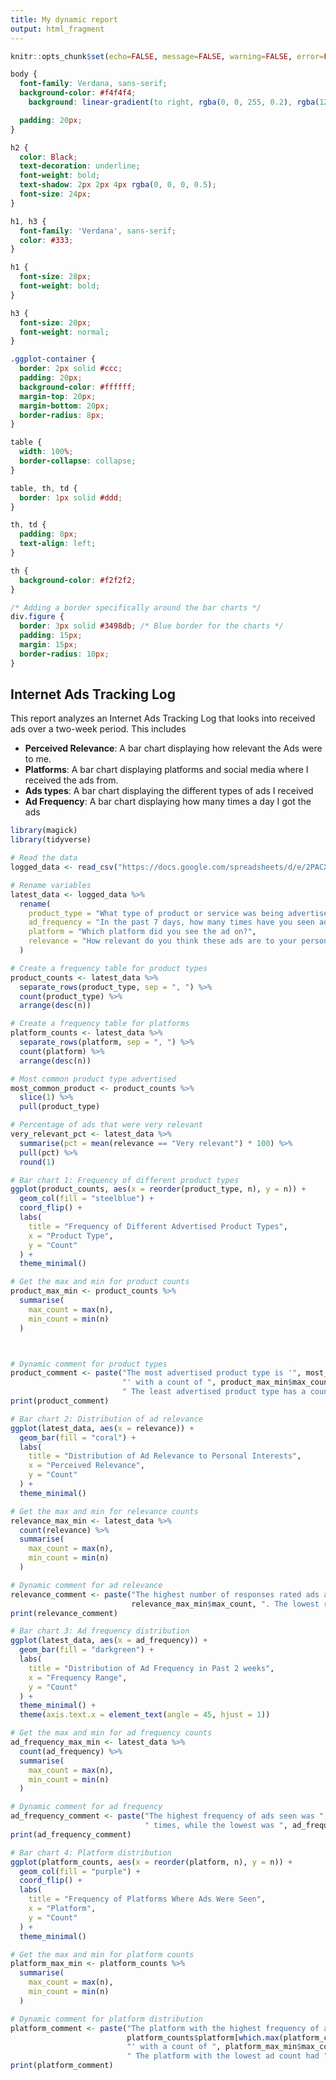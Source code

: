 ---
title: My dynamic report
output: html_fragment
---

```{r setup, include=FALSE}
knitr::opts_chunk$set(echo=FALSE, message=FALSE, warning=FALSE, error=FALSE)

```

```{css}
body {
  font-family: Verdana, sans-serif;
  background-color: #f4f4f4;
    background: linear-gradient(to right, rgba(0, 0, 255, 0.2), rgba(128, 0, 128, 0.6));

  padding: 20px;
}

h2 {
  color: Black;
  text-decoration: underline;
  font-weight: bold;
  text-shadow: 2px 2px 4px rgba(0, 0, 0, 0.5);
  font-size: 24px;
}

h1, h3 {
  font-family: 'Verdana', sans-serif;
  color: #333;
}

h1 {
  font-size: 28px;
  font-weight: bold;
}

h3 {
  font-size: 20px;
  font-weight: normal;
}

.ggplot-container {
  border: 2px solid #ccc;
  padding: 20px;
  background-color: #ffffff;
  margin-top: 20px;
  margin-bottom: 20px;
  border-radius: 8px;
}

table {
  width: 100%;
  border-collapse: collapse;
}

table, th, td {
  border: 1px solid #ddd;
}

th, td {
  padding: 8px;
  text-align: left;
}

th {
  background-color: #f2f2f2;
}

/* Adding a border specifically around the bar charts */
div.figure {
  border: 3px solid #3498db; /* Blue border for the charts */
  padding: 15px;
  margin: 15px;
  border-radius: 10px;
}

```

## Internet Ads Tracking Log

This report analyzes an Internet Ads Tracking Log that looks into received ads over a two-week period. This includes 

- **Perceived Relevance**: A bar chart displaying how relevant the Ads were to me.  
- **Platforms**: A bar chart displaying platforms and social media where I received the ads from. 
- **Ads types**: A bar chart displaying the different types of ads I received  
- **Ad Frequency**: A bar chart displaying how many times a day I got the ads


```{r}
library(magick)
library(tidyverse)

# Read the data 
logged_data <- read_csv("https://docs.google.com/spreadsheets/d/e/2PACX-1vRVaAg3eQdeYMgzQM3Tc2A3Rs3QHk4tiAqwwVWZg8C8NthHya7V6hCfybleXdUJrUqch8b3T70r2YLH/pub?output=csv")

# Rename variables 
latest_data <- logged_data %>%
  rename(
    product_type = "What type of product or service was being advertised?",
    ad_frequency = "In the past 7 days, how many times have you seen ads related to the following topic(s)?",
    platform = "Which platform did you see the ad on?",
    relevance = "How relevant do you think these ads are to your personal interests?"
  )

# Create a frequency table for product types
product_counts <- latest_data %>%
  separate_rows(product_type, sep = ", ") %>%
  count(product_type) %>%
  arrange(desc(n))

# Create a frequency table for platforms
platform_counts <- latest_data %>%
  separate_rows(platform, sep = ", ") %>%
  count(platform) %>%
  arrange(desc(n))

# Most common product type advertised
most_common_product <- product_counts %>%
  slice(1) %>%
  pull(product_type)

# Percentage of ads that were very relevant
very_relevant_pct <- latest_data %>%
  summarise(pct = mean(relevance == "Very relevant") * 100) %>%
  pull(pct) %>%
  round(1)

# Bar chart 1: Frequency of different product types
ggplot(product_counts, aes(x = reorder(product_type, n), y = n)) +
  geom_col(fill = "steelblue") +
  coord_flip() +
  labs(
    title = "Frequency of Different Advertised Product Types",
    x = "Product Type",
    y = "Count"
  ) +
  theme_minimal()

# Get the max and min for product counts
product_max_min <- product_counts %>%
  summarise(
    max_count = max(n),
    min_count = min(n)
  )



# Dynamic comment for product types
product_comment <- paste("The most advertised product type is '", most_common_product, 
                         "' with a count of ", product_max_min$max_count, ".",
                         " The least advertised product type has a count of ", product_max_min$min_count, ".", sep = "")
print(product_comment)

# Bar chart 2: Distribution of ad relevance
ggplot(latest_data, aes(x = relevance)) +
  geom_bar(fill = "coral") +
  labs(
    title = "Distribution of Ad Relevance to Personal Interests",
    x = "Perceived Relevance",
    y = "Count"
  ) +
  theme_minimal()

# Get the max and min for relevance counts
relevance_max_min <- latest_data %>%
  count(relevance) %>%
  summarise(
    max_count = max(n),
    min_count = min(n)
  )

# Dynamic comment for ad relevance
relevance_comment <- paste("The highest number of responses rated ads as 'Very relevant', with a total count of ",
                           relevance_max_min$max_count, ". The lowest response count is ", relevance_max_min$min_count, ".", sep = "")
print(relevance_comment)

# Bar chart 3: Ad frequency distribution
ggplot(latest_data, aes(x = ad_frequency)) +
  geom_bar(fill = "darkgreen") +
  labs(
    title = "Distribution of Ad Frequency in Past 2 weeks",
    x = "Frequency Range",
    y = "Count"
  ) +
  theme_minimal() +
  theme(axis.text.x = element_text(angle = 45, hjust = 1))

# Get the max and min for ad frequency counts
ad_frequency_max_min <- latest_data %>%
  count(ad_frequency) %>%
  summarise(
    max_count = max(n),
    min_count = min(n)
  )

# Dynamic comment for ad frequency
ad_frequency_comment <- paste("The highest frequency of ads seen was ", ad_frequency_max_min$max_count, 
                              " times, while the lowest was ", ad_frequency_max_min$min_count, ".", sep = "")
print(ad_frequency_comment)

# Bar chart 4: Platform distribution
ggplot(platform_counts, aes(x = reorder(platform, n), y = n)) +
  geom_col(fill = "purple") +
  coord_flip() +
  labs(
    title = "Frequency of Platforms Where Ads Were Seen",
    x = "Platform",
    y = "Count"
  ) +
  theme_minimal()

# Get the max and min for platform counts
platform_max_min <- platform_counts %>%
  summarise(
    max_count = max(n),
    min_count = min(n)
  )

# Dynamic comment for platform distribution
platform_comment <- paste("The platform with the highest frequency of ads was '", 
                          platform_counts$platform[which.max(platform_counts$n)], 
                          "' with a count of ", platform_max_min$max_count, ".", 
                          " The platform with the lowest ad count had ", platform_max_min$min_count, ".", sep = "")
print(platform_comment)


```


